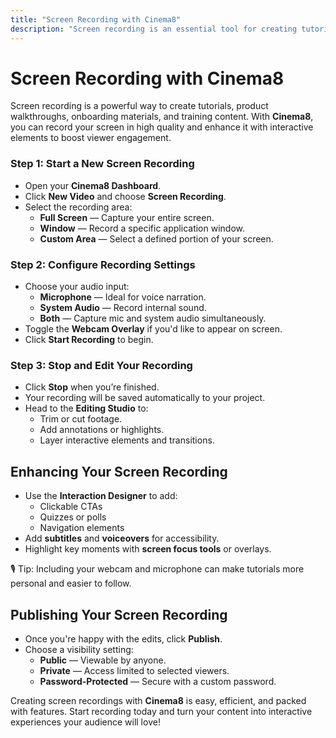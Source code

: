```yaml
---
title: "Screen Recording with Cinema8"
description: "Screen recording is an essential tool for creating tutorials, product demos, and training videos. Cinema8 provides an intuitive screen recording feature that allows you to capture high-quality recordings and enhance them with interactive elements."
---
```



# Screen Recording with Cinema8

Screen recording is a powerful way to create tutorials, product walkthroughs, onboarding materials, and training content. With **Cinema8**, you can record your screen in high quality and enhance it with interactive elements to boost viewer engagement.

<Steps>

### Step 1: Start a New Screen Recording

- Open your **Cinema8 Dashboard**.
- Click **New Video** and choose **Screen Recording**.
- Select the recording area:
  - **Full Screen** — Capture your entire screen.
  - **Window** — Record a specific application window.
  - **Custom Area** — Select a defined portion of your screen.

### Step 2: Configure Recording Settings

- Choose your audio input:
  - **Microphone** — Ideal for voice narration.
  - **System Audio** — Record internal sound.
  - **Both** — Capture mic and system audio simultaneously.
- Toggle the **Webcam Overlay** if you'd like to appear on screen.
- Click **Start Recording** to begin.

### Step 3: Stop and Edit Your Recording

- Click **Stop** when you’re finished.
- Your recording will be saved automatically to your project.
- Head to the **Editing Studio** to:
  - Trim or cut footage.
  - Add annotations or highlights.
  - Layer interactive elements and transitions.

</Steps>

## Enhancing Your Screen Recording

- Use the **Interaction Designer** to add:
  - Clickable CTAs
  - Quizzes or polls
  - Navigation elements
- Add **subtitles** and **voiceovers** for accessibility.
- Highlight key moments with **screen focus tools** or overlays.

<Callout type="info">
🎙️ Tip: Including your webcam and microphone can make tutorials more personal and easier to follow.
</Callout>

## Publishing Your Screen Recording

- Once you're happy with the edits, click **Publish**.
- Choose a visibility setting:
  - **Public** — Viewable by anyone.
  - **Private** — Access limited to selected viewers.
  - **Password-Protected** — Secure with a custom password.

Creating screen recordings with **Cinema8** is easy, efficient, and packed with features. Start recording today and turn your content into interactive experiences your audience will love!
